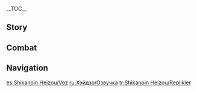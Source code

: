 {{CharacterTabs}}
{{LanguageTabs}}
__TOC__
==Story==
{{VO/Story
|character           = Shikanoin Heizou

<!-- Hello -->
|vo_01_01_title      = Hello...
|vo_01_01_file       = VO_{language}{character} Hello.ogg
|vo_01_01_tx         = The name's Shikanoin Heizou, sharpest and most successful detective of the [[Tenryou Commission]]... Ooh, my goodness, life's really put you through the wringer recently, hasn't it? I can tell. Here, why don't you take a seat, tell me the whole story.

<!-- Chats -->
|vo_02_01_title      = Chat: Criminal Cases
|vo_02_01_file       = VO_{language}{character} Chat - Criminal Cases.ogg
|vo_02_01_tx         = There's something in the air... something that tells me a new case is brewing.

|vo_02_02_title      = Chat: Detective Work
|vo_02_02_file       = VO_{language}{character} Chat - Detective Work.ogg
|vo_02_02_tx         = Doing detective work means you gotta walk the walk. No... I mean literally &mdash; I need to search high and low for evidence.

|vo_02_03_title      = Chat: Intuition
|vo_02_03_file       = VO_{language}{character} Chat - Intuition.ogg
|vo_02_03_tx         = Huh, my intuition tells me that something very interesting is about to happen...

<!-- Weather -->
|vo_03_01_title      = After the Rain
|vo_03_01_file       = VO_{language}{character} After the Rain.ogg
|vo_03_01_tx         = Let's just hope the rain hasn't washed all the clues away.

|vo_03_02_title      = When Thunder Strikes...
|vo_03_02_file       = VO_{language}{character} When Thunder Strikes.ogg
|vo_03_02_tx         = Hmm... I wonder which criminal mastermind just protested their innocence in court... A liar by the sounds of it. Hehe.

|vo_03_03_title      = When It Snows
|vo_03_03_file       = VO_{language}{character} When It Snows.ogg
|vo_03_03_tx         = Have you ever heard of the case of the vengeful spirit of [[Dragonspine]]? It all happened on a dark, snowy night long ago...

|vo_03_04_title      = When the Wind Is Blowing
|vo_03_04_file       = VO_{language}{character} When the Wind Is Blowing.ogg
|vo_03_04_tx         = Heh, it's gonna take a little more wind than that to form a cyclone!

<!-- Greetings -->
|vo_04_01_title      = Good Morning
|vo_04_01_file       = VO_{language}{character} Good Morning.ogg
|vo_04_01_tx         = Morning. Oh my, you don't look so good. You didn't have a nightmare, did you? *sigh* I should've known not to expose you to such a shocking case so soon.

|vo_04_02_title      = Good Afternoon
|vo_04_02_file       = VO_{language}{character} Good Afternoon.ogg
|vo_04_02_tx         = Alright. Now that lunch is over, whaddya say we play a game to keep our minds sharp? Relay Stones? Hehe... okay, I guess we can warm up with that.

|vo_04_03_title      = Good Evening
|vo_04_03_file       = VO_{language}{character} Good Evening.ogg
|vo_04_03_tx         = Once the sun has clocked out for the day, it's up to the stars to keep criminals under their watchful gaze.

|vo_04_04_title      = Good Night
|vo_04_04_file       = VO_{language}{character} Good Night.ogg
|vo_04_04_tx         = Great, it's time to hit the hay! I wonder what dreams await me tonight?

<!-- About -->
|vo_05_01_title      = About {character}: Detective
|vo_05_01_file       = VO_{language}{character} About {character} - Detective.ogg
|vo_05_01_tx         = A detective should be using their smarts to crush criminals' hopes of getting away with their crimes. So really, a true detective should never even have to touch their weapon.

|vo_05_02_title      = About {character}: Keywords
|vo_05_02_friendship = 4
|vo_05_02_file       = VO_{language}{character} About {character} - Keywords.ogg
|vo_05_02_tx         = I've made it a habit of mine to remember everything I observe in the form of keywords. They're a big help to me when I'm trying to make deductions. Take this person for example: we've got "cat hair on clean trousers," and "scratch on the wrist." Looks like they have a soft spot for animals, but they can't get cats to reciprocate... Meanwhile, that one seems very troubled about their "injured hand," and they're wearing a pair of "brand-new shoes that don't match their well-worn attire"... Hold on, it looks like I might have a new case on my hands here!

<!-- About Us -->
|vo_06_01_title      = About Us: Commissions
|vo_06_01_file       = VO_{language}{character} About Us - Commissions.ogg
|vo_06_01_tx         = Seems to me like these commissions of yours are an endless gold mine of cases, and you'll never be able to finish them all. So maybe you could throw one my way every once in a while? Not the ones that involve fighting, running errands, or searching for lost items &mdash; as you know, not my style. I only take on big, important cases with lots of mysteries to solve... So, keep an eye out for me, yeah? Hehe.

|vo_06_02_title      = About Us: Destined Outcome
|vo_06_02_file       = VO_{language}{character} About Us - Destined Outcome.ogg
|vo_06_02_tx         = "Coincidence" is a nice word. It makes things sound like they were meant to be. Unfortunately, as a detective, I don't believe in coincidences. The two of us meeting each other is really the culmination of every choice and move we've made up to this point. So what I'm saying is... our destiny is something we choose.

<!-- Miscellaneous I -->
|vo_07_01_title      = About the [[Vision]]
|vo_07_01_friendship = 4
|vo_07_01_file       = VO_{language}{character} About the Vision.ogg
|vo_07_01_tx         = Oh? So there are rumors that I can overpower my Tenryou colleagues without even using my Vision? Hehe, well, let me set the record straight. One: Although I am technically a Doushin, I'm strictly a detective. My mind is my greatest tool, not my muscles. Two: It's not like my colleagues and I are getting into fights with each other all the time. And three... *sigh* Alright, seems like there's no fooling you. Just... never mind then, okay?

|vo_07_02_title      = Something to Share: Sense of Achievement
|vo_07_02_file       = VO_{language}{character} Something to Share - Sense of Achievement.ogg
|vo_07_02_tx         = As you piece together the trail of clues, it brings you closer and closer to the culprit... and then, that moment when you finally put the last piece of the puzzle into place... I always get such a sense of accomplishment. It's exhilarating!

|vo_07_03_title      = Something to Share: Doushin
|vo_07_03_file       = VO_{language}{character} Something to Share - Doushin.ogg
|vo_07_03_tx         = Not only does being a Doushin come with a certain amount of prestige, it also puts me closer to the action on some of the toughest cases, so the position has definitely broadened my horizons compared to when I was at the detective agency. As for the other duties &mdash; patrolling, apprehending criminals, and so on &mdash; obviously, I leave that to the more... qualified individuals. There's a limit to how much a single detective can do, you know.
|vo_07_03_mention    = 

|vo_07_04_title      = Interesting Things
|vo_07_04_file       = VO_{language}{character} Interesting Things.ogg
|vo_07_04_tx         = Question, Traveler, how much do you know about timber? That's right, I'm talking about wood from any ordinary tree you might find along the roadside. Whether a criminal bumps into the bark, disturbs a pile of sawdust, or treads on some leaves, the chances are, they're always gonna leave a trace somehow. Add to that some knowledge of which trees grow in what areas, and if you're lucky, you can infer some crucial details. So, you know: trees. They're a sleuth's best friend.

<!-- About Others -->
|vo_08_01_title      = About [[Kujou Sara]]
|vo_08_01_friendship = 4
|vo_08_01_file       = VO_{language}{character} About Kujou Sara.ogg
|vo_08_01_tx         = Madam Kujou Sara? Yeah, that lady's gotta be the most serious person in the entire Tenryou Commission. It would be nice if she could cut us a little slack and give everyone some breathing room &mdash; and she's always on my case about my occasional unexplained absences, but what can I say... I just go wherever the evidence leads me.
|vo_08_01_mention    = Kujou Sara

|vo_08_02_title      = About [[Arataki Itto]]
|vo_08_02_friendship = 4
|vo_08_02_file       = VO_{language}{character} About Arataki Itto.ogg
|vo_08_02_tx         = I've done a few favors before to deliver Roasted [[Lavender Melon]] to him in prison. This one time, I overheard him singing. The lyrics... were complete trash, but I gotta say &mdash; he has a pretty good set of pipes. And it's not every day you come across an inmate who's in the mood to sing their heart out.
|vo_08_02_mention    = Arataki Itto

|vo_08_03_title      = About [[Kuki Shinobu]]
|vo_08_03_friendship = 4
|vo_08_03_file       = VO_{language}{character} About Kuki Shinobu.ogg
|vo_08_03_tx         = The [[Arataki Gang]] is a free and diverse organization that accepts anyone, regardless of their background. Pretty amazing if you ask me. They're lucky to have Shinobu to help keep them all in line. Hmm? How do I know all this? Haha, I mean... as deductions go, this one was pretty elementary.
|vo_08_03_mention    = Kuki Shinobu

|vo_08_04_title      = About [[Yae Miko]]
|vo_08_04_friendship = 4
|vo_08_04_file       = VO_{language}{character} About Yae Miko.ogg
|vo_08_04_tx         = Come to think of it, Lady Guuji's [[Yae Publishing House|publishing house]] also publishes murder mysteries, right? So... when can you introduce me? In this day and age, becoming a famous detective requires more than just ability &mdash; you need publicity, too. Huh? C'mon, I'm being serious here!
|vo_08_04_mention    = Yae Miko

|vo_08_05_title      = About [[Kaedehara Kazuha]]: Things in Common
|vo_08_05_friendship = 4
|vo_08_05_file       = VO_{language}{character} About Kaedehara Kazuha - Things in Common.ogg
|vo_08_05_tx         = Oh, Kazuha? Yeah, he's a solid guy. With his help, I felt like a locked treasure chest of clues had been bust wide open and emptied all over the ground for me to see. If only I had his sensitivity to the natural world... Oh, I get it now! The wind to him must be like my intuition to me!
|vo_08_05_mention    = Kaedehara Kazuha

|vo_08_06_title      = About [[Kaedehara Kazuha]]: Invitation
|vo_08_06_friendship = 4
|vo_08_06_file       = VO_{language}{character} About Kaedehara Kazuha - Invitation.ogg
|vo_08_06_tx         = Ohh... It's such a pity! Since the [[Vision Hunt Decree]]'s been repealed, I no longer have any grounds to officially arrest him. But then again... I guess now, I can just openly invite him to come to the Tenryou Commission and discuss cases with me.
|vo_08_06_mention    = Kaedehara Kazuha

|vo_08_07_title      = About [[Gorou]]
|vo_08_07_friendship = 4
|vo_08_07_file       = VO_{language}{character} About Gorou.ogg
|vo_08_07_tx         = General Gorou's constant suspicion made my trip to [[Watatsumi Island]] much more eventful... Everywhere I went, there were soldiers keeping me under close surveillance. Honestly, I was a regular, boring tourist just like everybody else. So what if I happen to be a detective in my day job? I was clearly minding my own business there.
|vo_08_07_mention    = Gorou

|vo_08_08_title      = About [[Sangonomiya Kokomi]]
|vo_08_08_friendship = 4
|vo_08_08_file       = VO_{language}{character} About Sangonomiya Kokomi.ogg
|vo_08_08_tx         = I've actually never seen Madam Sangonomiya before. Whenever she appears, practically the whole village crowds around her... I'm not about to contend with that. Oh, and even if you made it through all the villagers, there'd still be a circle of shrine maidens around her! For one of us young people to gain that kind of recognition from everyone, it must have taken a lot of work.
|vo_08_08_mention    = Sangonomiya Kokomi

|vo_08_09_title      = About [[Kamisato Ayaka]]
|vo_08_09_friendship = 4
|vo_08_09_file       = VO_{language}{character} About Kamisato Ayaka.ogg
|vo_08_09_tx         = I'm barely acquainted with the daughter of the [[Kamisato Clan]]. I'm glad that I'm not from some sort of prestigious family like that... it's definitely not the kind of life for me.
|vo_08_09_mention    = Kamisato Ayaka

<!-- More About -->
|vo_09_01_title      = More About {character}: I
|vo_09_01_file       = VO_{language}{character} More About {character} - 01.ogg
|vo_09_01_tx         = Even when someone chooses to remain absolutely silent, you can still learn a lot about them just by observing their clothes, posture, and facial expressions. Now, if this conversation ended here... what could you gather from my appearance alone?

|vo_09_02_title      = More About {character}: II
|vo_09_02_friendship = 3
|vo_09_02_file       = VO_{language}{character} More About {character} - 02.ogg
|vo_09_02_tx         = Once, when I was sitting in on a criminal trial, I suddenly realized I'd cracked the case. So I interrupted the court just as they were about to declare the verdict. If my objection had turned out to be invalid, then that moment wouldn't have been the turning point that saw me become a detective. Instead, it would have been... "Shikanoin Heizou, I hereby find you in contempt of court and order your immediate detention!" Hahaha!

|vo_09_03_title      = More About {character}: III
|vo_09_03_friendship = 4
|vo_09_03_file       = VO_{language}{character} More About {character} - 03.ogg
|vo_09_03_tx         = Investigating extramarital affairs, tracking down runaway pets... Those are pretty much the only cases you'll find at a detective agency. I personally need cases of a higher caliber... so, obviously, my only option was to jump ship and join the Tenryou Commission. Another factor was that Sango and I didn't quite see eye to eye in a lot of areas... Just one of those things, I guess.

|vo_09_04_title      = More About {character}: IV
|vo_09_04_friendship = 5
|vo_09_04_file       = VO_{language}{character} More About {character} - 04.ogg
|vo_09_04_tx         = When I first joined the Tenryou Commission, I started honing my craft by reviewing some cold cases. Before I knew it, "Mt. Coldcase" had been completely leveled... It is a pity, these days I no longer have the time to go back and look through old files. I'm forever being brought in to help out on the toughest cases, and I barely have a moment to catch my breath between jobs... Well, what can you do. Once you're a detective of this caliber, the cases come to you.

|vo_09_05_title      = More About {character}: V
|vo_09_05_friendship = 6
|vo_09_05_file       = VO_{language}{character} More About {character} - 05.ogg
|vo_09_05_tx         = By the time a detective is facing a criminal, they have in some sense already failed. Whatever you might do to establish the truth and identify the culprit, you'll never be able to undo the damage caused by the crime. That's why I want my reputation to spread. I want to be a famous detective that makes would-be criminals quake in their boots and quit while they're ahead! In other words, I want to nip crime in the bud. Well, now that you've heard my spiel, why don't you lend me a hand?

<!-- Miscellaneous II -->
|vo_10_01_title      = {character}'s Hobbies
|vo_10_01_file       = VO_{language}{character} Hobbies.ogg
|vo_10_01_tx         = Would you like to sit in on a court trial at the Tenryou Commission some time? It's like watching the truth slowly emerge as a collage of facts is pieced together... I can save you a really good seat, but we'll have to pretend like we don't know each other... You know, just pretend.

|vo_10_02_title      = {character}'s Troubles
|vo_10_02_file       = VO_{language}{character} Troubles.ogg
|vo_10_02_tx         = There are always those people who resort to violence at the very last second, as if that'll somehow solve their problems. It's a real bummer. Victory for me is to see the look on the defendant's face as they finally confess to their crime in the face of my ironclad evidence and watertight deductions... The moment a detective has to use brute force, they've already lost.

|vo_10_03_title      = Favorite Food
|vo_10_03_file       = VO_{language}{character} Favorite Food.ogg
|vo_10_03_tx         = Name me one item of food that doesn't taste better deep-fried. You can't, right? Whether it's meat or veggies, as long as it's been pulled out of the fryer, I'll love it! I don't think anyone with an empty stomach can resist the smell of fried food.

|vo_10_04_title      = Least Favorite Food
|vo_10_04_file       = VO_{language}{character} Least Favorite Food.ogg
|vo_10_04_tx         = I cannot stand dinner at the Police Station. It's always the same regimented meals, and don't even get me started on the taste. When it comes to food, you can't enjoy it unless you get to pick exactly what you want, right? But nope, poor me has to make do with slipping out and grabbing a quick bite. *sigh*

<!-- Receiving a Gift -->
|vo_10_05_title      = Receiving a Gift: I
|vo_10_05_file       = VO_{language}{character} Receiving a Gift - 01.ogg
|vo_10_05_tx         = Mmm, I love it! You really outdid yourself this time. Well done!

|vo_10_06_title      = Receiving a Gift: II
|vo_10_06_file       = VO_{language}{character} Receiving a Gift - 02.ogg
|vo_10_06_tx         = Would you say cooking is more of a physical or a cognitive task? Hmm, I believe it's both... No wonder you're such a good cook!

|vo_10_07_title      = Receiving a Gift: III
|vo_10_07_file       = VO_{language}{character} Receiving a Gift - 03.ogg
|vo_10_07_tx         = Hurk! Mmm... let me think. Where did you go wrong here...

<!-- Birthday -->
|vo_11_01_title      = Birthday
|vo_11_01_file       = VO_{language}{character} Birthday.ogg
|vo_11_01_tx         = After I learned that today was your birthday, there was a brief moment when I really wanted to take you to a locked room chock-full of mechanisms and gifts, where you could only get out by solving all the puzzles... Hehe, it's actually really fun! You know, of course I wouldn't do anything like that unless I was sure you'd actually enjoy it. Here, come with me. There's this beautiful scenic spot I've gotta show you before the sun goes down.

<!-- Feelings About Ascension -->
|vo_12_01_title      = Feelings About Ascension: Intro
|vo_12_01_ascension  = 1
|vo_12_01_file       = VO_{language}{character} Feelings About Ascension -  01.ogg
|vo_12_01_tx         = As I get stronger, my intuition gets sharper!

|vo_12_02_title      = Feelings About Ascension: Building Up
|vo_12_02_ascension  = 2
|vo_12_02_file       = VO_{language}{character} Feelings About Ascension -  02.ogg
|vo_12_02_tx         = It appears my combat abilities are advancing. Too bad it's not all cognitive.

|vo_12_03_title      = Feelings About Ascension: Climax
|vo_12_03_ascension  = 4
|vo_12_03_file       = VO_{language}{character} Feelings About Ascension -  03.ogg
|vo_12_03_tx         = My, my! At this rate, the name "Cyclone" is really gonna stick, isn't it...

|vo_12_04_title      = Feelings About Ascension - Conclusion
|vo_12_04_ascension  = 6
|vo_12_04_file       = VO_{language}{character} Feelings About Ascension -  04.ogg
|vo_12_04_tx         = Thanks for your trust and support, my dear partner. I couldn't have made it this far without your help. Hmm... I suppose we have time for a quick high five, but then let's get back out there and solve some more mysteries!
}}

==Combat==
{{Combat VO
|character           = Shikanoin Heizou

<!-- Elemental Skill -->
|skill_1_file        = Elemental Skill 1 04
|skill_1_tx          = Fracture!
|skill_2_file        = Elemental Skill 1 05
|skill_2_tx          = The truth hurts!
|skill_3_file        = Elemental Skill 1 06
|skill_3_tx          = Bring it on!
|skill_4_file        = Elemental Skill 1 01,Elemental Skill 1 02,Elemental Skill 1 03,Elemental Skill 1 07,Elemental Skill 1 08,Elemental Skill 1 09

<!-- Elemental Burst -->
|burst_1_tx          = Confess!
|burst_2_tx          = Cyclone!
|burst_3_tx          = Can't fool me!

<!-- Sprint Start -->
|sprint-s_1_file     = Sprint Start 01,Sprint Start 02,Sprint Start 03

<!-- Deploying Wind Glider -->
|glider_1_file       = Deploying Wind Glider 01,Deploying Wind Glider 02,Deploying Wind Glider 03

<!-- Opening Treasure Chest -->
|chest_1_tx          = Oh, it's all coming out now!
|chest_2_tx          = See? Just follow my intuition.
|chest_3_tx          = Hmph, I'm liking the look of this!

<!-- Low HP -->
|low-hp_1_tx         = Ugh, if that's how you want it...
|low-hp_2_tx         = That was discombobulating...
|low-hp_3_tx         = This is no job for a detective...

<!-- Ally at Low HP -->
|ally-low-hp_1_tx    = Whoa there, watch it!
|ally-low-hp_2_tx    = That's it, I'm taking this case over.

<!-- Fallen -->
|fallen_1_tx         = The truth... will come out...
|fallen_2_tx         = From detective... to victim...
|fallen_3_tx         = I've been... outsmarted...

<!-- Light Hit Taken -->
|hit-l_1_file        = Light Hit Taken 02
|hit-l_1_tx          = You don't want to do this.
|hit-l_2_file        = Light Hit Taken 01,Light Hit Taken 03,Light Hit Taken 04,Light Hit Taken 05,Light Hit Taken 06

<!-- Heavy Hit Taken -->
|hit-h_1_file        = Heavy Hit Taken 02
|hit-h_1_tx          = Ugh, we got a situation!
|hit-h_3_file        = Heavy Hit Taken 01,Heavy Hit Taken 03,Heavy Hit Taken 04,Heavy Hit Taken 05,Heavy Hit Taken 06

<!-- Joining Party-->
|join_1_tx           = I'm on the case!
|join_2_tx           = Got a problem you can't solve? Clue me in.
|join_3_tx           = Let's move before the trail goes cold.

<!-- Character Idles -->
|idle_1_actual_tx    = 
|idle_2_actual_tx    = 

<!-- Light Attack -->
|atk-l_1_file        = Light Attack 01,Light Attack 02,Light Attack 03,Light Attack 04,Light Attack 05,Light Attack 06,Light Attack 07

<!-- Mid Attack -->
|atk-m_1_file        = Mid Attack 01,Mid Attack 02,Mid Attack 03

<!-- Heavy Attack -->
|atk-h_1_file        = Heavy Attack 01,Heavy Attack 02,Heavy Attack 03

<!-- Climbing -->
|climb_1_file        = Climbing 01,Climbing 02,Climbing 03,Climbing 04,Climbing 05

<!-- Climbing Breath -->
|climb-b_1_file      = Climbing Breath 01,Climbing Breath 02,Climbing Breath 03

<!-- Jumping -->
|jump_1_file         = Jumping 01,Jumping 02,Jumping 03,Jumping 04,Jumping 05
}}

==Navigation==
{{Character Navbox|type=playable|link type=vo}}

[[es:Shikanoin Heizou/Voz]]
[[ru:Хэйдзо/Озвучка]]
[[tr:Shikanoin Heizou/Replikler]]
